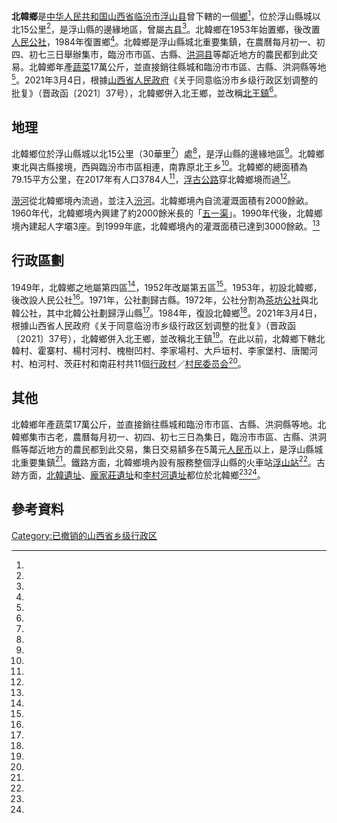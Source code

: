 {{noteTA
|G1=Unit
|1=zh-hans:北韩;zh-hant:北韓;
}}
{{About|中華人民共和國此前的鄉鎮級行政單位|可簡稱為“北韓”的國家|朝鲜民主主义人民共和国}}
{{中国乡级行政区|14/10/27/204/000
|行政区全称 = 北韓鄉
|景观照片文件名 = Shape of Beihan Township.png
|景观照片描述 = 北韓鄉地圖
|上级行政区 = [[浮山县|浮山县]]
|行政区类别 = [[乡级行政区|鄉]]
|行政区划 = 11<ref name="ref sgc"/>
|村委会 = 11<ref name="ref sgc"/>
|居委会 = 0<ref name="ref sgc"/>
|毗邻 = [[北王乡|北王乡]]、[[临汾市|临汾市]]市區、[[古县|古县]]<ref name="di ming lu"/>
|建置时间 = 1953年<ref name="di ming da ci dian"/>
|地理坐标 = {{coord|36|04|14|N|111|52|51|E|display=inline,title}}
|总面积 = 79.15平方公里<ref name="tong ji nian jian"/>
|总人口 = 3784<ref name="tong ji nian jian"/>
|总人口年份 = 2017
|电话区号 = 357
}}
'''北韓鄉'''是[[中华人民共和国|中华人民共和国]][[山西省|山西省]][[临汾市|临汾市]][[浮山县|浮山县]]曾下轄的一個[[乡级行政区|鄉]]<ref name="ref sgc parent"/>，位於浮山縣城以北15公里<ref name="xian zhi"/>，是浮山縣的邊緣地區，曾屬[[古县|古县]]<ref name="di ming lu"/>。北韓鄉在1953年始置鄉，後改置[[人民公社|人民公社]]，1984年復置鄉<ref name="di ming da ci dian"/>。北韓鄉是浮山縣城北重要集鎮，在農曆每月初一、初四、初七三日舉辦集市，臨汾市市區、古縣、[[洪洞县|洪洞县]]等鄰近地方的農民都到此交易。北韓鄉年產[[蔬菜|蔬菜]]17萬公斤，並直接銷往縣城和臨汾市市區、古縣、洪洞縣等地<ref name="xian zhi"/>。2021年3月4日，根據[[山西省人民政府|山西省人民政府]]《关于同意临汾市乡级行政区划调整的批复》（晋政函〔2021〕37号），北韓鄉併入北王鄉，並改稱[[北王鎮|北王鎮]]<ref name="qq 2021"/>。

== 地理 ==
北韓鄉位於浮山縣城以北15公里（30華里<ref name="di ming lu"/>）處<ref name="xian zhi"/>，是浮山縣的邊緣地區<ref name="di ming lu"/>。北韓鄉東北與古縣接境，西與臨汾市市區相連，南靠原北王乡<ref name="di ming lu"/>。北韓鄉的總面積為79.15平方公里，在2017年有人口3784人<ref name="tong ji nian jian"/>，[[浮古公路|浮古公路]]穿北韓鄉境而過<ref name="xian zhi"/>。

[[澇河_(汾河)|澇河]]從北韓鄉境內流過，並注入[[汾河|汾河]]。北韓鄉境內自流灌溉面積有2000餘畝。1960年代，北韓鄉境內興建了約2000餘米長的「[[五一渠|五一渠]]」。1990年代後，北韓鄉境內建起人字壩3座。到1999年底，北韓鄉境內的灌溉面積已達到3000餘畝。<ref name="xian zhi"/>

== 行政區劃 ==
1949年，北韓鄉之地屬第四區<ref name="di ming da ci dian"/>，1952年改屬第五區<ref name="di ming lu"/>。1953年，初設北韓鄉，後改設人民公社<ref name="di ming da ci dian"/>。1971年，公社劃歸古縣。1972年，公社分割為[[茶坊公社|茶坊公社]]與北韓公社，其中北韓公社劃歸浮山縣<ref name="di ming lu"/>。1984年，復設北韓鄉<ref name="di ming da ci dian"/>。2021年3月4日，根據山西省人民政府《关于同意临汾市乡级行政区划调整的批复》（晋政函〔2021〕37号），北韓鄉併入北王鄉，並改稱北王鎮<ref name="qq 2021"/>。在此以前，北韓鄉下轄北韓村、霍寨村、楊村河村、槐樹凹村、李家場村、大戶垣村、李家堡村、唐閣河村、柏河村、茨莊村和南莊村共11個[[行政村|行政村]]／[[村民委员会|村民委员会]]<ref name="ref sgc"/>。

== 其他 ==
北韓鄉年產蔬菜17萬公斤，並直接銷往縣城和臨汾市市區、古縣、洪洞縣等地。北韓鄉集市古老，農曆每月初一、初四、初七三日為集日，臨汾市市區、古縣、洪洞縣等鄰近地方的農民都到此交易，集日交易額多在5萬元[[人民币|人民币]]以上，是浮山縣城北重要集鎮<ref name="xian zhi"/>。鐵路方面，北韓鄉境內設有服務整個浮山縣的火車站[[浮山站|浮山站]]<ref name="qq"/>。古跡方面，[[北韓遺址|北韓遺址]]、[[龐家莊遺址_(浮山縣)|龐家莊遺址]]和[[李村河遺址|李村河遺址]]都位於北韓鄉<ref name="wen wu zhi"/><ref name="kao gu xue nian jian"/>。

== 參考資料 ==
{{reflist|30em|refs=
<ref name="ref sgc parent">{{PRC admin/ref sgc|{{PRC admin/parent|14/10/27/204/000}}}}</ref>
<ref name="ref sgc">{{cite web|url=http://www.stats.gov.cn/tjsj/tjbz/tjyqhdmhcxhfdm/2020/14/10/27/141027204.html|title=2020年统计用区划代码和城乡划分代码：北韩乡|publisher=[[国家统计局|中华人民共和国国家统计局]]|year=2020}}</ref>
<ref name="tong ji nian jian">{{cite book|title=中国县域统计年鉴·2018（乡镇卷）|editor=国家统计局农村社会经济调查司|publisher=中国统计出版社|year=2019|page=91}}</ref>
<ref name="di ming lu">{{cite book|title=浮山县地名录|author=赵吉云|publisher=浮山县人民政府|year=1984|url=https://books.google.com.hk/books?id=JC45AAAAMAAJ|page=68|access-date=2020-07-28|archive-date=2020-07-28|archive-url=https://web.archive.org/web/20200728080304/https://books.google.com.hk/books?id=JC45AAAAMAAJ|dead-url=no}}</ref>
<ref name="di ming da ci dian">{{cite book|title=中华人民共和国地名大词典|volume=1|author=崔乃夫|publisher=商务印书馆|year=1998|isbn=9787100018364|url=https://books.google.com.hk/books?id=jsoQAQAAMAAJ|page=605|access-date=2020-07-28|archive-date=2020-07-28|archive-url=https://web.archive.org/web/20200728081923/https://books.google.com.hk/books?id=jsoQAQAAMAAJ|dead-url=no}}</ref>
<ref name="xian zhi">{{cite book|title=浮山县志|editor=浮山县地方志编纂委员会|publisher=中华书局|year=2002|url=https://books.google.com.hk/books?id=CEoLAQAAMAAJ|page=24|access-date=2020-07-28|archive-date=2020-07-28|archive-url=https://web.archive.org/web/20200728081728/https://books.google.com.hk/books?id=CEoLAQAAMAAJ|dead-url=no}}</ref>
<ref name="wen wu zhi">{{cite book|title=山西通志：文物志|volume=44|editor=山西省史志研究院|publisher=中华书局|year=2002|url=https://books.google.com.hk/books?id=TYzmAAAAMAAJ|page=216|access-date=2020-07-28|archive-date=2020-07-28|archive-url=https://web.archive.org/web/20200728090436/https://books.google.com.hk/books?id=TYzmAAAAMAAJ|dead-url=no}}</ref>
<ref name="kao gu xue nian jian">{{cite book|title=中国考古学年鉴|editor=中国考古学会|publisher=文物出版社|year=1999|url=https://books.google.com.hk/books?id=uW4FAQAAIAAJ|page=117}}</ref>
<ref name="qq">{{cite web|url=https://wxn.qq.com/cmsid/20200714A0V4GD00|title=山西临汾一个县，目前还没高速公路，火车站距离县城20公里|website=騰訊新聞|date=2020-07-14|accessdate=2020-07-28|archive-date=2020-07-28|archive-url=https://web.archive.org/web/20200728091702/https://wxn.qq.com/cmsid/20200714A0V4GD00|dead-url=no}}</ref>
<ref name="qq 2021">{{cite web|url=https://new.qq.com/omn/20210306/20210306A0CPYS00.html|title=浮山县人民政府关于部分乡级行政区划调整的公告|work=今日浮山|publisher=騰訊新聞|date=2021-03-04}}</ref>
}}
{{PRC admin/navcat|14/10/27/204/000}}

[[Category:已撤销的山西省乡级行政区|Category:已撤销的山西省乡级行政区]]
